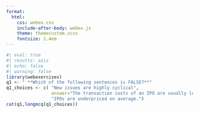 ```yaml
---
format:
  html:
    css: webex.css
    include-after-body: webex.js
    theme: themecustom.scss
    fontsize: 1.4em
---
```


```r
#| eval: true
#| results: asis
#| echo: false
#| warning: false
library(webexercises)
q1 <- " **Which of the following sentences is FALSE?**"
q1_choices <- c( "New issues are highly cyclical", 
                 answer="The transaction costs of an IPO are usually low.", 
                 "IPOs are underpriced on average.")
cat(q1,longmcq(q1_choices))
```


